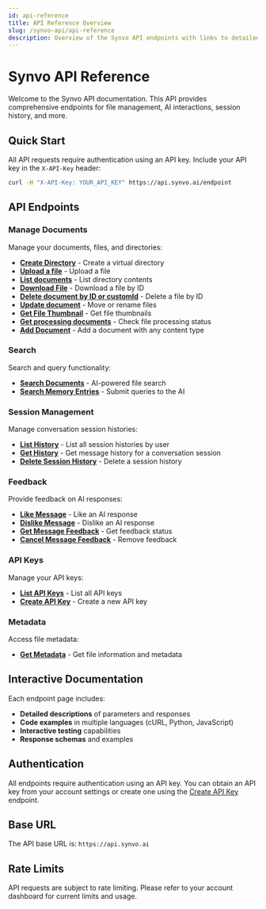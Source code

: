 ```yaml
---
id: api-reference
title: API Reference Overview
slug: /synvo-api/api-reference
description: Overview of the Synvo API endpoints with links to detailed documentation for each endpoint.
---
```


# Synvo API Reference

Welcome to the Synvo API documentation. This API provides comprehensive endpoints for file management, AI interactions, session history, and more.

## Quick Start

All API requests require authentication using an API key. Include your API key in the `X-API-Key` header:

```bash
curl -H "X-API-Key: YOUR_API_KEY" https://api.synvo.ai/endpoint
```

## API Endpoints

### Manage Documents
Manage your documents, files, and directories:

- **[Create Directory](/docs/1.0/synvo-api/endpoints/create-directory)** - Create a virtual directory
- **[Upload a file](/docs/1.0/synvo-api/endpoints/upload-file)** - Upload a file
- **[List documents](/docs/1.0/synvo-api/endpoints/list-files)** - List directory contents
- **[Download File](/docs/1.0/synvo-api/endpoints/download-file)** - Download a file by ID
- **[Delete document by ID or customId](/docs/1.0/synvo-api/endpoints/delete-file)** - Delete a file by ID
- **[Update document](/docs/1.0/synvo-api/endpoints/move-file)** - Move or rename files
- **[Get File Thumbnail](/docs/1.0/synvo-api/endpoints/get-file-thumbnail)** - Get file thumbnails
- **[Get processing documents](/docs/1.0/synvo-api/endpoints/get-file-status)** - Check file processing status
- **[Add Document](/docs/1.0/synvo-api/endpoints/add-webpage)** - Add a document with any content type

### Search
Search and query functionality:

- **[Search Documents](/docs/1.0/synvo-api/endpoints/file-search)** - AI-powered file search
- **[Search Memory Entries](/docs/1.0/synvo-api/endpoints/query-ai)** - Submit queries to the AI

### Session Management
Manage conversation session histories:

- **[List History](/docs/1.0/synvo-api/endpoints/list-history)** - List all session histories by user
- **[Get History](/docs/1.0/synvo-api/endpoints/get-session)** - Get message history for a conversation session
- **[Delete Session History](/docs/1.0/synvo-api/endpoints/delete-session)** - Delete a session history

### Feedback
Provide feedback on AI responses:

- **[Like Message](/docs/1.0/synvo-api/endpoints/like-message)** - Like an AI response
- **[Dislike Message](/docs/1.0/synvo-api/endpoints/dislike-message)** - Dislike an AI response
- **[Get Message Feedback](/docs/1.0/synvo-api/endpoints/get-message-feedback)** - Get feedback status
- **[Cancel Message Feedback](/docs/1.0/synvo-api/endpoints/cancel-message-feedback)** - Remove feedback

### API Keys
Manage your API keys:

- **[List API Keys](/docs/1.0/synvo-api/endpoints/list-api-keys)** - List all API keys
- **[Create API Key](/docs/1.0/synvo-api/endpoints/create-api-key)** - Create a new API key

### Metadata
Access file metadata:

- **[Get Metadata](/docs/1.0/synvo-api/endpoints/get-metadata)** - Get file information and metadata

## Interactive Documentation

Each endpoint page includes:
- **Detailed descriptions** of parameters and responses
- **Code examples** in multiple languages (cURL, Python, JavaScript)
- **Interactive testing** capabilities
- **Response schemas** and examples

## Authentication

All endpoints require authentication using an API key. You can obtain an API key from your account settings or create one using the [Create API Key](/docs/1.0/synvo-api/endpoints/create-api-key) endpoint.

## Base URL

The API base URL is: `https://api.synvo.ai`

## Rate Limits

API requests are subject to rate limiting. Please refer to your account dashboard for current limits and usage.
